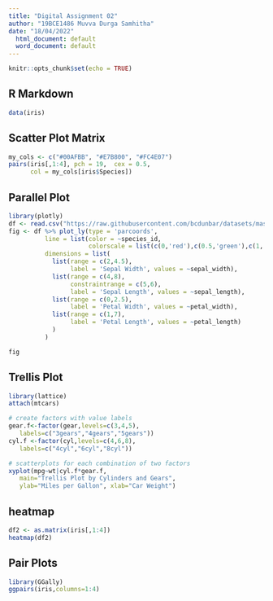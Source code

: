 ---
title: "Digital Assignment 02"
author: "19BCE1486 Muvva Durga Samhitha"
date: "18/04/2022"
  html_document: default
  word_document: default
---

```{r setup, include=FALSE}
knitr::opts_chunk$set(echo = TRUE)
```

## R Markdown

```{r}
data(iris)
```

## Scatter Plot Matrix
```{r}
my_cols <- c("#00AFBB", "#E7B800", "#FC4E07")  
pairs(iris[,1:4], pch = 19,  cex = 0.5,
      col = my_cols[iris$Species])
```

## Parallel Plot
```{r}
library(plotly)
df <- read.csv("https://raw.githubusercontent.com/bcdunbar/datasets/master/iris.csv")
fig <- df %>% plot_ly(type = 'parcoords',
          line = list(color = ~species_id,
                      colorscale = list(c(0,'red'),c(0.5,'green'),c(1,'blue'))),
          dimensions = list(
            list(range = c(2,4.5),
                 label = 'Sepal Width', values = ~sepal_width),
            list(range = c(4,8),
                 constraintrange = c(5,6),
                 label = 'Sepal Length', values = ~sepal_length),
            list(range = c(0,2.5),
                 label = 'Petal Width', values = ~petal_width),
            list(range = c(1,7),
                 label = 'Petal Length', values = ~petal_length)
            )
          )

fig
```

## Trellis Plot
```{r}
library(lattice)
attach(mtcars)

# create factors with value labels
gear.f<-factor(gear,levels=c(3,4,5),
   labels=c("3gears","4gears","5gears"))
cyl.f <-factor(cyl,levels=c(4,6,8),
   labels=c("4cyl","6cyl","8cyl"))

# scatterplots for each combination of two factors
xyplot(mpg~wt|cyl.f*gear.f,
   main="Trellis Plot by Cylinders and Gears",
   ylab="Miles per Gallon", xlab="Car Weight")
```

## heatmap
```{r}
df2 <- as.matrix(iris[,1:4])
heatmap(df2)
```

## Pair Plots
```{r}
library(GGally)
ggpairs(iris,columns=1:4)  
```

